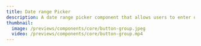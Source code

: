 ---
title: Date range Picker
description: A date range picker component that allows users to enter or select a date and time range.
thumbnail:
  image: /previews/components/core/button-group.jpeg
  video: /previews/components/core/button-group.mp4
---
